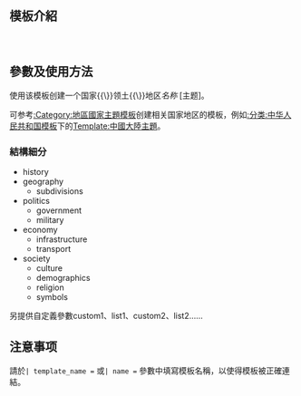 <includeonly><!-- 在這裡加入模板的保護標識 --></includeonly><noinclude>{{Documentation subpage}}</noinclude>
<!-- 在本行下編輯模板說明 -->
== 模板介紹 ==
{{Documentation subpage}}
<!--Categories and interwikis go at the bottom of this page.-->
<div style="padding-bottom:1.5em;">
 <!-----Navbox masquerading as empty version of Country topics template:----->
{{Navbox
|name = {{PAGENAME}}
|bodyclass = hlist
|title = <!--({{raise|1px|[[File:Sin bandera.svg|21px|alt=|link=]]}}) -->''名称'' [主题]
|image = [[File:Sin escudo.svg|80px|alt=|link=]]<br/>{{small|()}}
|group1=历史  |list1=<nowiki>{{{history}}}</nowiki>
|group2=地理  |list2=<nowiki>{{{geography}}}</nowiki>
|group3=政治  |list3=<nowiki>{{{politics}}}</nowiki>
|group4=经济  |list4=<nowiki>{{{economy}}}</nowiki>
|group5=文化  |list5=<nowiki>{{{culture}}}</nowiki>
|below =
* (概述)
* (索引)
* (参考书目)
<div style="font-weight:bold;">
* (<!--{{icon|Book}} -->书籍)
* (<!--{{icon|Category}} -->分类)
* (<!--[[File:Commons-logo.svg|15x15px|link=|alt=]] -->共享资源)
* (<!--{{icon|Portal}} -->主题)
* (<!--{{icon|WikiProject}} -->维基专题)</span>
</div>
}}
</div>

== 參數及使用方法 ==
使用该模板创建一个国家{{\}}领土{{\}}地区''名称'' [主题]。

可参考[[:Category:地區國家主題模板]]创建相关国家地区的模板，例如[[:分类:中华人民共和国模板]]下的[[Template:中國大陸主題]]。

=== 結構細分 ===
*history
*geography
**subdivisions
*politics
**government
**military
*economy
**infrastructure
**transport
*society
**culture
**demographics
**religion
**symbols
另提供自定義參數custom1、list1、custom2、list2……

<!--
== 範例 ==
-->

== 注意事项 ==

請於<code><nowiki>| template_name =</nowiki></code> 或<code><nowiki>| name =</nowiki></code> 參數中填寫模板名稱，以使得模板被正確連結。
<!--
== 參見 ==

== 给模板编辑者的说明 ==
=== 模板结构 ===
=== 实现方法 ===
=== 编辑注意 ===
-->
<includeonly>
<!-- 本行下加入模板的分類 -->

</includeonly>